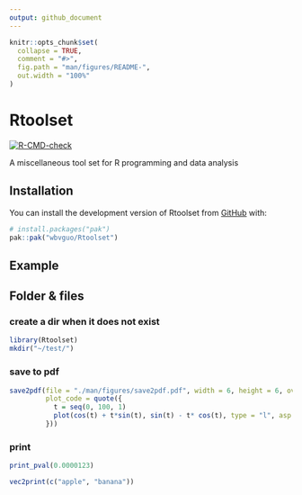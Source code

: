 ```yaml
---
output: github_document
---
```


<!-- README.md is generated from README.Rmd. Please edit that file -->

```r
knitr::opts_chunk$set(
  collapse = TRUE,
  comment = "#>",
  fig.path = "man/figures/README-",
  out.width = "100%"
)
```

# Rtoolset

<!-- badges: start -->
[![R-CMD-check](https://github.com/wbvguo/Rtoolset/actions/workflows/R-CMD-check.yaml/badge.svg)](https://github.com/wbvguo/Rtoolset/actions/workflows/R-CMD-check.yaml)
<!-- badges: end -->

A miscellaneous tool set for R programming and data analysis


## Installation

You can install the development version of Rtoolset from [GitHub](https://github.com/wbvguo/Rtoolset.git) with:

``` r
# install.packages("pak")
pak::pak("wbvguo/Rtoolset")
```

## Example

## Folder & files
###  create a dir when it does not exist
```r
library(Rtoolset)
mkdir("~/test/")
```


### save to pdf
```r
save2pdf(file = "./man/figures/save2pdf.pdf", width = 6, height = 6, overwrite = TRUE,
         plot_code = quote({
           t = seq(0, 100, 1)
           plot(cos(t) + t*sin(t), sin(t) - t* cos(t), type = "l", asp = 1)
         }))
```

### print
```r
print_pval(0.0000123)
```

```r
vec2print(c("apple", "banana"))
```


<!-- ## Legacy -->
<!-- What is special about using `README.Rmd` instead of just `README.md`? You can include R chunks like so: -->

<!-- ```{r cars} -->
<!-- summary(cars) -->
<!-- ``` -->

<!-- You'll still need to render `README.Rmd` regularly, to keep `README.md` up-to-date. `devtools::build_readme()` is handy for this. -->

<!-- You can also embed plots. In that case, don't forget to commit and push the resulting figure files, so they display on GitHub and CRAN. -->
